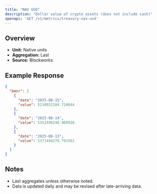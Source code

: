 ```yaml
---
title: "NAV USD"
description: "Dollar value of crypto assets (does not include cash)"
openapi: 'GET /v1/metrics/treasury-nav-usd'
---
```


## Overview

- **Unit:** Native units
- **Aggregation:** Last
- **Source:** Blockworks

## Example Response

```json
{
  "bmnr": [
    {
      "date": "2025-08-15",
      "value": 5230932104.710644
    },
    {
      "date": "2025-08-14",
      "value": 5352498248.960926
    },
    {
      "date": "2025-08-13",
      "value": 5371444278.761562
    }
  ]
}
```

## Notes
- Last aggregates unless otherwise noted.
- Data is updated daily and may be revised after late-arriving data.
